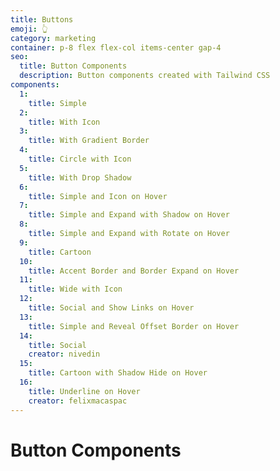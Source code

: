 ```yaml
---
title: Buttons
emoji: 👆
category: marketing
container: p-8 flex flex-col items-center gap-4
seo:
  title: Button Components
  description: Button components created with Tailwind CSS
components:
  1:
    title: Simple
  2:
    title: With Icon
  3:
    title: With Gradient Border
  4:
    title: Circle with Icon
  5:
    title: With Drop Shadow
  6:
    title: Simple and Icon on Hover
  7:
    title: Simple and Expand with Shadow on Hover
  8:
    title: Simple and Expand with Rotate on Hover
  9:
    title: Cartoon
  10:
    title: Accent Border and Border Expand on Hover
  11:
    title: Wide with Icon
  12:
    title: Social and Show Links on Hover
  13:
    title: Simple and Reveal Offset Border on Hover
  14:
    title: Social
    creator: nivedin
  15:
    title: Cartoon with Shadow Hide on Hover
  16:
    title: Underline on Hover
    creator: felixmacaspac
---
```


# Button Components

<CollectionList
  componentsData={componentsData}
  componentContainer={componentContainer}
/>
